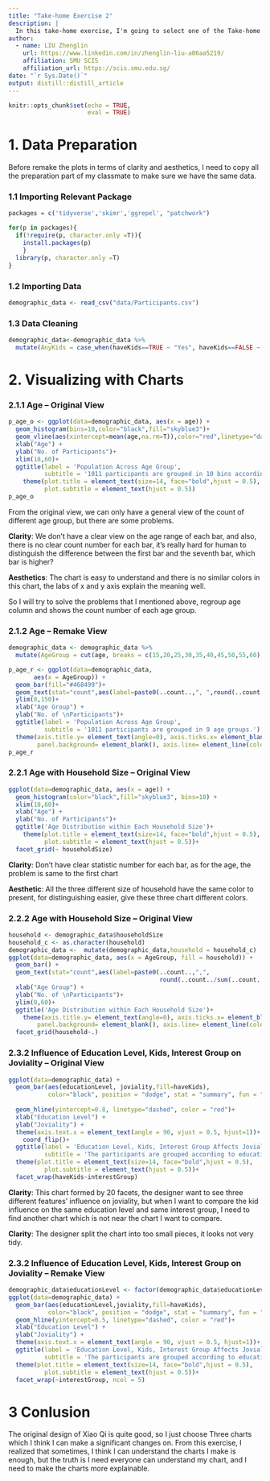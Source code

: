 ```yaml
---
title: "Take-home Exercise 2"
description: |
  In this take-home exercise, I'm going to select one of the Take-home Exercise 1 prepared by my classmate, Lee Xiao Qi, critic the submission in terms of clarity and aesthetics and remake the original design by using the data visualisation principles and best practice you had learned in Lesson 1 and 2.
author:
  - name: LIU Zhenglin
    url: https://www.linkedin.com/in/zhenglin-liu-a86aa5219/
    affiliation: SMU SCIS
    affiliation_url: https://scis.smu.edu.sg/
date: "`r Sys.Date()`"
output: distill::distill_article
---
```


```r
knitr::opts_chunk$set(echo = TRUE,
                      eval = TRUE)
```

# 1. Data Preparation 
Before remake the plots in terms of clarity and aesthetics, I need to copy all the preparation part of my classmate to make sure we have the same data. 

### 1.1 Importing Relevant Package
```r
packages = c('tidyverse','skimr','ggrepel', "patchwork")

for(p in packages){
  if(!require(p, character.only =T)){
    install.packages(p)
    }
  library(p, character.only =T)
}
```

### 1.2 Importing Data
```r
demographic_data <- read_csv("data/Participants.csv")
```

### 1.3 Data Cleaning
```r
demographic_data<-demographic_data %>%
  mutate(AnyKids = case_when(haveKids==TRUE ~ "Yes", haveKids==FALSE ~ "No"))
```

# 2. Visualizing with Charts

### 2.1.1 Age -- Original View

```r
p_age_o <- ggplot(data=demographic_data, aes(x = age)) +
  geom_histogram(bins=10,color="black",fill="skyblue3")+
  geom_vline(aes(xintercept=mean(age,na.rm=T)),color="red",linetype="dashed",size=1)+
  xlab("Age") + 
  ylab("No. of Participants")+
  xlim(18,60)+
  ggtitle(label = 'Population Across Age Group',
          subtitle = '1011 participants are grouped in 10 bins according to their age.')+
    theme(plot.title = element_text(size=14, face="bold",hjust = 0.5),
          plot.subtitle = element_text(hjust = 0.5))
p_age_o
```

From the original view, we can only have a general view of the count of different age group, but there are some problems. 

**Clarity**: We don't have a clear view on the age range of each bar, and also, there is no clear count number for each bar, it's really hard for human to distinguish the difference between the first bar and the seventh bar, which bar is higher?

**Aesthetics**: The chart is easy to understand and there is no similar colors in this chart, the labs of x and y axis explain the meaning well. 

So I will try to solve the problems that I mentioned above, regroup age column and shows the count number of each age group.

### 2.1.2 Age -- Remake View
```r
demographic_data <- demographic_data %>%
  mutate(AgeGroup = cut(age, breaks = c(15,20,25,30,35,40,45,50,55,60)))
```

```r
p_age_r <- ggplot(data=demographic_data, 
       aes(x = AgeGroup)) +
  geom_bar(fill="#468499")+
  geom_text(stat="count",aes(label=paste0(..count..,", ",round(..count../sum(..count..)*100,1),"%")),vjust=-1, size = 3, colour = "red")+
  ylim(0,150)+
  xlab("Age Group") + 
  ylab("No. of \nParticipants")+
  ggtitle(label = 'Population Across Age Group',
          subtitle = '1011 participants are grouped in 9 age groups.') +
  theme(axis.title.y= element_text(angle=0), axis.ticks.x= element_blank(),
        panel.background= element_blank(), axis.line= element_line(color= 'grey'))
p_age_r
```

### 2.2.1 Age with Household Size -- Original View
```r
ggplot(data=demographic_data, aes(x = age)) +
  geom_histogram(color="black",fill="skyblue3", bins=10) + 
  xlim(18,60)+
  xlab("Age") + 
  ylab("No. of Participants")+
  ggtitle('Age Distribution within Each Household Size')+
    theme(plot.title = element_text(size=14, face="bold",hjust = 0.5),
          plot.subtitle = element_text(hjust = 0.5))+
  facet_grid(~ householdSize)
```

**Clarity**: Don't have clear statistic number for each bar, as for the age, the problem is same to the first chart

**Aesthetic**: All the three different size of household have the same color to present, for distinguishing easier, give these three chart different colors. 

### 2.2.2 Age with Household Size -- Original View
```r
household <- demographic_data$householdSize
household_c <- as.character(household)
demographic_data <-  mutate(demographic_data,household = household_c)
ggplot(data=demographic_data, aes(x = AgeGroup, fill = household)) +
  geom_bar() + 
  geom_text(stat="count",aes(label=paste0(..count..,",", 
                                          round(..count../sum(..count..)*100,1),"%")),vjust=-1, size = 2)+
  xlab("Age Group") + 
  ylab("No. of \nParticipants")+
  ylim(0,60)+
  ggtitle('Age Distribution within Each Household Size')+
    theme(axis.title.y= element_text(angle=0), axis.ticks.x= element_blank(),
        panel.background= element_blank(), axis.line= element_line(color= 'grey'))+
  facet_grid(household~.)
```


### 2.3.2 Influence of Education Level, Kids, Interest Group on Joviality -- Original View

```r
ggplot(data=demographic_data) + 
  geom_bar(aes(educationLevel, joviality,fill=haveKids), 
           color="black", position = "dodge", stat = "summary", fun = "median")+
  
  geom_hline(yintercept=0.8, linetype="dashed", color = "red")+
  xlab("Education Level") + 
  ylab("Joviality") +
  theme(axis.text.x = element_text(angle = 90, vjust = 0.5, hjust=1))+
    coord_flip()+
  ggtitle(label = 'Education Level, Kids, Interest Group Affects Joviality?',
          subtitle = 'The participants are grouped according to education level, if they have kids and which interest group they joined.')+
  theme(plot.title = element_text(size=14, face="bold",hjust = 0.5),
          plot.subtitle = element_text(hjust = 0.5))+
  facet_wrap(haveKids~interestGroup)
```

**Clarity**: This chart formed by 20 facets, the designer want to see three different features' influence on joviality, but when I want to compare the kid influence on the same education level and same interest group, I need to find another chart which is not near the chart I want to compare.  

**Clarity**: The designer split the chart into too small pieces, it looks not very tidy.

### 2.3.2 Influence of Education Level, Kids, Interest Group on Joviality -- Remake View

```r
demographic_data$educationLevel <- factor(demographic_data$educationLevel, levels = c("Low", "HighSchoolOrCollege", "Bachelors", "Graduate"))
ggplot(data=demographic_data) + 
  geom_bar(aes(educationLevel,joviality,fill=haveKids), 
           color="black", position = "dodge", stat = "summary", fun = "mean")+
  geom_hline(yintercept=0.5, linetype="dashed", color = "red")+
  xlab("Education Level") + 
  ylab("Joviality") +
  theme(axis.text.x = element_text(angle = 90, vjust = 0.5, hjust=1))+
  ggtitle(label = 'Education Level, Kids, Interest Group Affects Joviality?',
          subtitle = 'The participants are grouped according to education level, if they have kids and which interest group they joined.')+
  theme(plot.title = element_text(size=14, face="bold",hjust = 0.5),
          plot.subtitle = element_text(hjust = 0.5))+
  facet_wrap(~interestGroup, ncol = 5)
```

# 3 Conlusion

The original design of Xiao Qi is quite good, so I just choose Three charts which I think I can make a significant changes on. 
From this exercise, I realized that sometimes, I think I can understand the charts I make is enough, but the truth is I need everyone can understand my chart, and I need to make the charts more explainable.  
